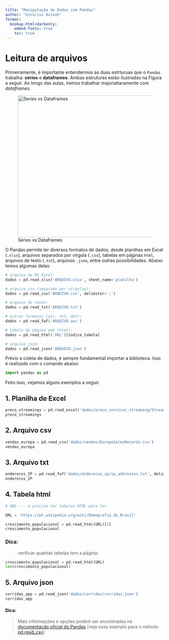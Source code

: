 ```yaml
---
title: "Manipulação de Dados com Pandas"
author: "Vinícius Oviedo"
format:
  bookup-html+darkonly:
    embed-fonts: true
    toc: true
---
```


# Leitura de arquivos

Primeiramente, é importante entendermos as duas estrturuas que o `Pandas` trabalha: **séries** e **dataframes**. Ambas estruturas estão ilustradas na Figura a seguir. Ao longo das aulas, iremos trabalhar majoriatiaramente com *dataframes*.

![Series vs Dataframes](assets/series-vs-df.png){width=450}

O Pandas permite ler diversos formatos de dados, desde planilhas em Excel (`.xlsx`), arquivos separados por vírgula (`.csv`), tabelas em páginas `html`, arquivos de texto (`.txt`), arquivos `.json`, entre outras possibilidades. Abaixo temos algumas delas:

```python
# arquivo de MS Excel:
dados = pd.read_xlsx('ARQUIVO.xlsx', sheet_name='planilha')

# arquivo csv (separado por vírgulas):
dados = pd.read_csv('ARQUIVO.csv', delimiter=';')

# arquivo de texto:
dados = pd.read_txt('ARQUIVO.txt')

# outros formatos (asc, txt, dat): 
dados = pd.read_fwf('ARQUIVO.asc')

# tabela de página web (html):
dados = pd.read_html('URL')[indice_tabela]

# arquivo json:
dados = pd.read_json('ARQUIVO.json')
```

Prévio a coleta de dados, é sempre fundamental importar a biblioteca. Isso é realizado com o comando abaixo:

```python
import pandas as pd
```

Feito isso, vejamos alguns exemplos a seguir.

## 1. Planilha de Excel

```python
preco_streamings = pd.read_excel('dados/preco_servicos_streaming/Streaming_prices.xlsx')
preco_streamings
```

## 2. Arquivo csv

```python
vendas_europa = pd.read_csv('dados/vendas/EuropeSalesRecords.csv')
vendas_europa
```

## 3. Arquivo txt
```python
enderecos_IP = pd.read_fwf('dados/enderecos_ip/ip_addresses.txt', delimiter='; ')
enderecos_IP
```

## 4. Tabela html

```python
# OBS --- é preciso ter tabelas HTML para ler

URL = 'https://pt.wikipedia.org/wiki/Demografia_do_Brasil'

crescimento_populacional = pd.read_html(URL)[3]
crescimento_populacional
```

### Dica:
> verificar quantas tabelas tem a página:

```python
crescimento_populacional = pd.read_html(URL)
len(crescimento_populacional)
```

## 5. Arquivo json

```python
corridas_app = pd.read_json('dados/corridas/corridas.json')
corridas_app
```

#### Dica:
> Mais informações e opções podem ser encontradas na [documentação oficial do Pandas](https://pandas.pydata.org/pandas-docs/stable/reference/io.html#) (veja esse exemplo para o método [pd.read_csv](https://pandas.pydata.org/pandas-docs/stable/reference/api/pandas.read_csv.html#pandas.read_csv))